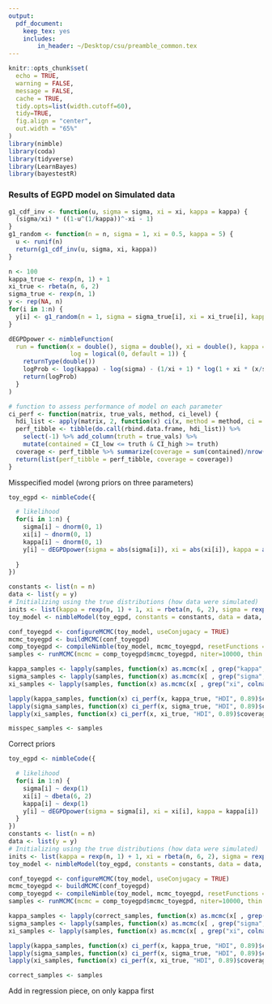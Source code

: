 ```yaml
---
output: 
  pdf_document: 
    keep_tex: yes
    includes:
        in_header: ~/Desktop/csu/preamble_common.tex
---
```


```r
knitr::opts_chunk$set(
  echo = TRUE, 
  warning = FALSE, 
  message = FALSE,
  cache = TRUE,
  tidy.opts=list(width.cutoff=60),
  tidy=TRUE,
  fig.align = "center",
  out.width = "65%"
)
library(nimble)
library(coda)
library(tidyverse)
library(LearnBayes)
library(bayestestR)
```

### Results of EGPD model on Simulated data
```r
g1_cdf_inv <- function(u, sigma = sigma, xi = xi, kappa = kappa) {
  (sigma/xi) * ((1-u^(1/kappa))^-xi - 1)
}
g1_random <- function(n = n, sigma = 1, xi = 0.5, kappa = 5) {
  u <- runif(n)
  return(g1_cdf_inv(u, sigma, xi, kappa))
}
```

```r
n <- 100
kappa_true <- rexp(n, 1) + 1
xi_true <- rbeta(n, 6, 2)
sigma_true <- rexp(n, 1)
y <- rep(NA, n)
for(i in 1:n) {
  y[i] <- g1_random(n = 1, sigma = sigma_true[i], xi = xi_true[i], kappa = kappa_true[i])
}

dEGPDpower <- nimbleFunction(
  run = function(x = double(), sigma = double(), xi = double(), kappa = double(),
                 log = logical(0, default = 1)) {
    returnType(double())
    logProb <- log(kappa) - log(sigma) - (1/xi + 1) * log(1 + xi * (x/sigma)) + (kappa-1) * log(1 - (1 + xi * (x/sigma))^(-1/xi))
    return(logProb)
  }
)

# function to assess performance of model on each parameter
ci_perf <- function(matrix, true_vals, method, ci_level) {
  hdi_list <- apply(matrix, 2, function(x) ci(x, method = method, ci = ci_level))
  perf_tibble <- tibble(do.call(rbind.data.frame, hdi_list)) %>% 
    select(-1) %>% add_column(truth = true_vals) %>% 
    mutate(contained = CI_low <= truth & CI_high >= truth)
  coverage <- perf_tibble %>% summarize(coverage = sum(contained)/nrow(.))
  return(list(perf_tibble = perf_tibble, coverage = coverage))
}
```

Misspecified model (wrong priors on three parameters)
```r
toy_egpd <- nimbleCode({

  # likelihood
  for(i in 1:n) {
    sigma[i] ~ dnorm(0, 1)
    xi[i] ~ dnorm(0, 1)
    kappa[i] ~ dnorm(0, 1)
    y[i] ~ dEGPDpower(sigma = abs(sigma[i]), xi = abs(xi[i]), kappa = abs(kappa[i]))
    
  }
})

constants <- list(n = n)
data <- list(y = y)
# Initializing using the true distributions (how data were simulated)
inits <- list(kappa = rexp(n, 1) + 1, xi = rbeta(n, 6, 2), sigma = rexp(n, 1))
toy_model <- nimbleModel(toy_egpd, constants = constants, data = data, inits = inits)

conf_toyegpd <- configureMCMC(toy_model, useConjugacy = TRUE)
mcmc_toyegpd <- buildMCMC(conf_toyegpd)
comp_toyegpd <- compileNimble(toy_model, mcmc_toyegpd, resetFunctions = TRUE)
samples <- runMCMC(mcmc = comp_toyegpd$mcmc_toyegpd, niter=10000, thin = 10, nchains = 5) %>% as.matrix()

kappa_samples <- lapply(samples, function(x) as.mcmc(x[ , grep("kappa", colnames(x))]))
sigma_samples <- lapply(samples, function(x) as.mcmc(x[ , grep("sigma", colnames(x))]))
xi_samples <- lapply(samples, function(x) as.mcmc(x[ , grep("xi", colnames(x))]))

lapply(kappa_samples, function(x) ci_perf(x, kappa_true, "HDI", 0.89)$coverage)
lapply(sigma_samples, function(x) ci_perf(x, sigma_true, "HDI", 0.89)$coverage)
lapply(xi_samples, function(x) ci_perf(x, xi_true, "HDI", 0.89)$coverage)

misspec_samples <- samples
```

Correct priors 
```r
toy_egpd <- nimbleCode({

  # likelihood
  for(i in 1:n) {
    sigma[i] ~ dexp(1)
    xi[i] ~ dbeta(6, 2) 
    kappa[i] ~ dexp(1)
    y[i] ~ dEGPDpower(sigma = sigma[i], xi = xi[i], kappa = kappa[i])
  }
})
constants <- list(n = n)
data <- list(y = y)
# Initializing using the true distributions (how data were simulated)
inits <- list(kappa = rexp(n, 1) + 1, xi = rbeta(n, 6, 2), sigma = rexp(n,1))
toy_model <- nimbleModel(toy_egpd, constants = constants, data = data, inits = inits)

conf_toyegpd <- configureMCMC(toy_model, useConjugacy = TRUE)
mcmc_toyegpd <- buildMCMC(conf_toyegpd)
comp_toyegpd <- compileNimble(toy_model, mcmc_toyegpd, resetFunctions = TRUE)
samples <- runMCMC(mcmc = comp_toyegpd$mcmc_toyegpd, niter=10000, thin = 10, nchains = 1) %>% as.matrix() %>% as.mcmc()

kappa_samples <- lapply(correct_samples, function(x) as.mcmc(x[ , grep("kappa", colnames(x))]))
sigma_samples <- lapply(samples, function(x) as.mcmc(x[ , grep("sigma", colnames(x))]))
xi_samples <- lapply(samples, function(x) as.mcmc(x[ , grep("xi", colnames(x))]))

lapply(kappa_samples, function(x) ci_perf(x, kappa_true, "HDI", 0.89)$coverage)
lapply(sigma_samples, function(x) ci_perf(x, sigma_true, "HDI", 0.89)$coverage)
lapply(xi_samples, function(x) ci_perf(x, xi_true, "HDI", 0.89)$coverage)

correct_samples <- samples
```


Add in regression piece, on only kappa first
```r

```

